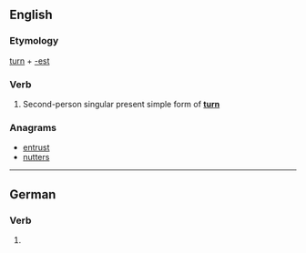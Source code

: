 ==English==

===Etymology===
[[turn]] + [[-est]]

===Verb===
{{en-verb form}}

# {{archaic}} Second-person singular present simple form of '''[[turn]]'''

===Anagrams===
* [[entrust#English|entrust]]
* [[nutters#English|nutters]]

----

==German==

===Verb===
{{head|de}}

# {{de-verb form of|turnen|2|s|k1}}